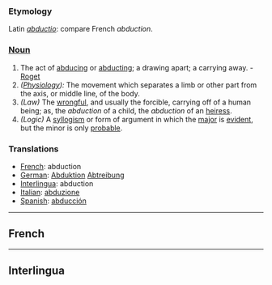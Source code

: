 ===Etymology===
Latin ''[[abductio]]'': compare French ''abduction''. 
===[[Noun]]===
#The act of [[abducing]] or [[abducting]]; a drawing apart; a carrying away. - [[Roget]]
#''([[Physiology]]):'' The movement which separates a limb or other part from the axis, or middle line, of the body.
#''(Law)'' The [[wrongful]], and usually the forcible, carrying off of a human being; as, the ''abduction'' of a child, the ''abduction'' of an [[heiress]].
#''(Logic)'' A [[syllogism]] or form of argument in which the [[major]] is [[evident]], but the minor is only [[probable]].


===Translations===
*[[French]]: abduction
*[[German]]: [[Abduktion]] [[Abtreibung]]
*[[Interlingua]]: abduction
*[[Italian]]: [[abduzione]]
*[[Spanish]]: [[abducción]]
----
==French==
----
==Interlingua==